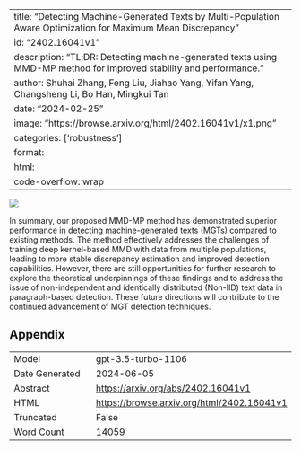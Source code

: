 
---
title: "Detecting Machine-Generated Texts by Multi-Population Aware Optimization for Maximum Mean Discrepancy"
id: "2402.16041v1"
description: "TL;DR: Detecting machine-generated texts using MMD-MP method for improved stability and performance."
author: Shuhai Zhang, Feng Liu, Jiahao Yang, Yifan Yang, Changsheng Li, Bo Han, Mingkui Tan
date: "2024-02-25"
image: "https://browse.arxiv.org/html/2402.16041v1/x1.png"
categories: ['robustness']
format:
  html:
    code-overflow: wrap
---

![](https://browse.arxiv.org/html/2402.16041v1/x1.png)

In summary, our proposed MMD-MP method has demonstrated superior performance in detecting machine-generated texts (MGTs) compared to existing methods. The method effectively addresses the challenges of training deep kernel-based MMD with data from multiple populations, leading to more stable discrepancy estimation and improved detection capabilities. However, there are still opportunities for further research to explore the theoretical underpinnings of these findings and to address the issue of non-independent and identically distributed (Non-IID) text data in paragraph-based detection. These future directions will contribute to the continued advancement of MGT detection techniques.

## Appendix

|          |          |
|----------|----------|
| Model     | gpt-3.5-turbo-1106       |
| Date Generated     | 2024-06-05       |
| Abstract | [https://arxiv.org/abs/2402.16041v1](https://arxiv.org/abs/2402.16041v1)        |
| HTML     | [https://browse.arxiv.org/html/2402.16041v1](https://browse.arxiv.org/html/2402.16041v1)       |
| Truncated       | False       |
| Word Count       | 14059       |